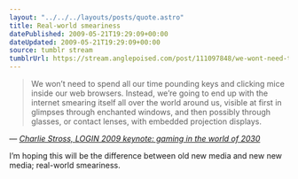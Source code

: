 ```yaml
---
layout: "../../../layouts/posts/quote.astro"
title: Real-world smeariness
datePublished: 2009-05-21T19:29:09+00:00
dateUpdated: 2009-05-21T19:29:09+00:00
source: tumblr stream
tumblrUrl: https://stream.anglepoised.com/post/111097848/we-wont-need-to-spend-all-our-time-pounding-keys
---
```


> We won&rsquo;t need to spend all our time pounding keys and clicking mice inside our web browsers. Instead, we&rsquo;re going to end up with the internet smearing itself all over the world around us, visible at first in glimpses through enchanted windows, and then possibly through glasses, or contact lenses, with embedded projection displays.

— <cite>[Charlie Stross, _LOGIN 2009 keynote: gaming in the world of 2030_](http://www.antipope.org/charlie/blog-static/2009/05/login_2009_keynote_gaming_in_t.html)</cite>

I&rsquo;m hoping this will be the difference between old new media and new new media; real-world smeariness.
